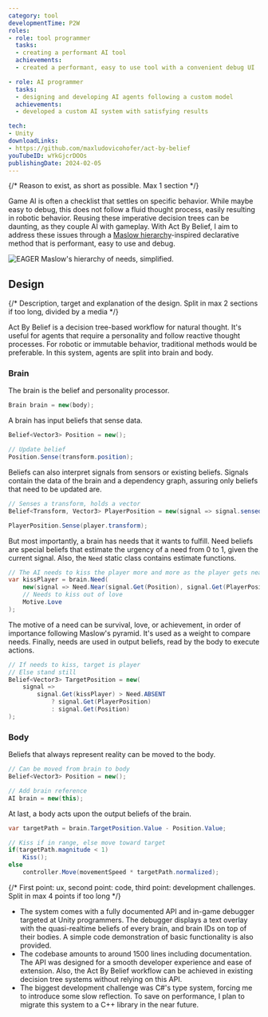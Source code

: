 ```yaml
---
category: tool
developmentTime: P2W
roles:
- role: tool programmer
  tasks:
  - creating a performant AI tool
  achievements:
  - created a performant, easy to use tool with a convenient debug UI

- role: AI programmer
  tasks:
  - designing and developing AI agents following a custom model
  achievements:
  - developed a custom AI system with satisfying results

tech:
- Unity
downloadLinks:
- https://github.com/maxludovicohofer/act-by-belief
youTubeID: wYkGjcrDOOs
publishingDate: 2024-02-05
---
```


{/* Reason to exist, as short as possible. Max 1 section */}

Game AI is often a checklist that settles on specific behavior. While maybe easy to debug, this does not follow a fluid thought process, easily resulting in robotic behavior. Reusing these imperative decision trees can be daunting, as they couple AI with gameplay. With Act By Belief, I aim to address these issues through a [Maslow hierarchy](https://wikipedia.org/wiki/Maslow%27s_hierarchy_of_needs)-inspired declarative method that is performant, easy to use and debug.

![EAGER Maslow's hierarchy of needs, simplified.](./act-by-belief-maslow.svg)

## Design

{/* Description, target and explanation of the design. Split in max 2 sections if too long, divided by a media */}

Act By Belief is a decision tree-based workflow for natural thought. It's useful for agents that require a personality and follow reactive thought processes. For robotic or immutable behavior, traditional methods would be preferable. In this system, agents are split into brain and body.

### Brain

The brain is the belief and personality processor.

```csharp
Brain brain = new(body);
```

A brain has input beliefs that sense data.

```csharp
Belief<Vector3> Position = new();

// Update belief
Position.Sense(transform.position);
```

Beliefs can also interpret signals from sensors or existing beliefs. Signals contain the data of the brain and a dependency graph, assuring only beliefs that need to be updated are.

```csharp
// Senses a transform, holds a vector
Belief<Transform, Vector3> PlayerPosition = new(signal => signal.sensed.position);

PlayerPosition.Sense(player.transform);
```

But most importantly, a brain has needs that it wants to fulfill. Need beliefs are special beliefs that estimate the urgency of a need from 0 to 1, given the current signal. Also, the `Need` static class contains estimate functions.

```csharp
// The AI needs to kiss the player more and more as the player gets near
var kissPlayer = brain.Need(
    new(signal => Need.Near(signal.Get(Position), signal.Get(PlayerPosition))),
    // Needs to kiss out of love
    Motive.Love
);
```

The motive of a need can be survival, love, or achievement, in order of importance following Maslow's pyramid. It's used as a weight to compare needs. Finally, needs are used in output beliefs, read by the body to execute actions.

```csharp
// If needs to kiss, target is player
// Else stand still
Belief<Vector3> TargetPosition = new(
    signal =>
        signal.Get(kissPlayer) > Need.ABSENT
            ? signal.Get(PlayerPosition)
            : signal.Get(Position)
);
```

### Body

Beliefs that always represent reality can be moved to the body.

```csharp
// Can be moved from brain to body
Belief<Vector3> Position = new();

// Add brain reference
AI brain = new(this);
```

At last, a body acts upon the output beliefs of the brain.

```csharp
var targetPath = brain.TargetPosition.Value - Position.Value;

// Kiss if in range, else move toward target
if(targetPath.magnitude < 1)
    Kiss();
else
    controller.Move(movementSpeed * targetPath.normalized);
```

{/* First point: ux, second point: code, third point: development challenges. Split in max 4 points if too long */}

* The system comes with a fully documented API and in-game debugger targeted at Unity programmers. The debugger displays a text overlay with the quasi-realtime beliefs of every brain, and brain IDs on top of their bodies. A simple code demonstration of basic functionality is also provided.
* The codebase amounts to around 1500 lines including documentation. The API was designed for a smooth developer experience and ease of extension. Also, the Act By Belief workflow can be achieved in existing decision tree systems without relying on this API.
* The biggest development challenge was C#'s type system, forcing me to introduce some slow reflection. To save on performance, I plan to migrate this system to a C++ library in the near future.